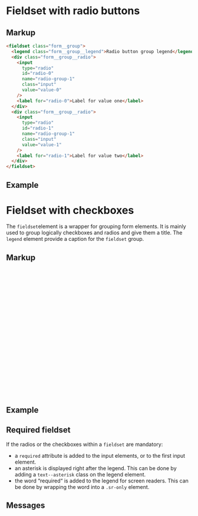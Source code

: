 
<Meta of={FieldsetStories} />

# Fieldset with radio buttons

## Markup

```html
<fieldset class="form__group">
  <legend class="form__group__legend">Radio button group legend</legend>
  <div class="form__group__radio">
    <input
      type="radio"
      id="radio-0"
      name="radio-group-1"
      class="input"
      value="value-0"
    />
    <label for="radio-0">Label for value one</label>
  </div>
  <div class="form__group__radio">
    <input
      type="radio"
      id="radio-1"
      name="radio-group-1"
      class="input"
      value="value-1"
    />
    <label for="radio-1">Label for value two</label>
  </div>
</fieldset>
```

## Example

<Canvas of={FieldsetStories.WithRadio} />

<Controls of={FieldsetStories.WithRadio} />

# Fieldset with checkboxes

The `fieldset`element is a wrapper for grouping form elements. It is mainly used to group logically checkboxes and radios and give them a title.
The `legend` element provide a caption for the `fieldset` group.

## Markup

```html
<fieldset class="form__group">
  <legend class="form__group__legend">Radio button group legend</legend>
  <div class="form__group__radio">
    <input
      type="radio"
      id="radio-0"
      name="radio-group-1"
      class="input"
      value="value-0"
    />
    <label for="radio-0">Label for value one</label>
  </div>
  <div class="form__group__radio">
    <input
      type="radio"
      id="radio-1"
      name="radio-group-1"
      class="input"
      value="value-1"
    />
    <label for="radio-1">Label for value two</label>
  </div>
</fieldset>
```

## Example

<Canvas of={FieldsetStories.WithCheckboxes} />

<Controls of={FieldsetStories.WithCheckboxes} />

## Required fieldset

If the radios or the checkboxes within a `fieldset` are mandatory:

- a `required` attribute is added to the input elements, or to the first input element.
- an asterisk is displayed right after the legend. This can be done by adding a `text--asterisk` class on the legend element.
- the word “required“ is added to the legend for screen readers. This can be done by wrapping the word into a `.sr-only` element.

<Canvas of={FieldsetStories.RequiredFieldset} />

## Messages

<Canvas of={FieldsetStories.MessagesFieldset} />
